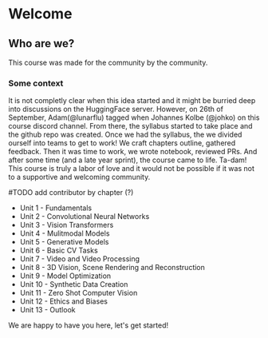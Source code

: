 # Welcome


## Who are we?

This course was made for the community by the community. 

### Some context

It is not completly clear when this idea started and it might be burried deep into discussions on the HuggingFace server. However, on 26th of September, Adam(@lunarflu) tagged when Johannes Kolbe (@johko) on this course discord channel. From there, the syllabus started to take place and the github repo was created. Once we had the syllabus, the we divided ourself into teams to get to work! We craft chapters outline, gathered feedback. Then it was time to work, we wrote notebook, reviewed PRs. And after some time (and a late year sprint), the course came to life. Ta-dam!  This course is truly a labor of love and it would not be possible if it was not to a supportive and welcoming community. 

#TODO add contributor by chapter (?)

- Unit 1 - Fundamentals
- Unit 2 - Convolutional Neural Networks
- Unit 3 - Vision Transformers
- Unit 4 - Mulitmodal Models
- Unit 5 - Generative Models
- Unit 6 - Basic CV Tasks
- Unit 7 - Video and Video Processing
- Unit 8 - 3D Vision, Scene Rendering and Reconstruction
- Unit 9 - Model Optimization
- Unit 10 - Synthetic Data Creation
- Unit 11 - Zero Shot Computer Vision
- Unit 12 - Ethics and Biases
- Unit 13 - Outlook


We are happy to have you here, let's get started!